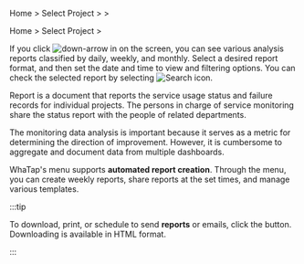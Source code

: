 <Xclude product='browser'>

Home &gt; Select Project &gt; <Cmdname sid="side_reportStat" className="uitext" /> &gt; <Cmdname sid="side_report" className="uitext" />

</Xclude>

<InDoc product='browser'>

Home &gt; Select Project &gt; <Cmdname sid="side_report" className="uitext" />

</InDoc>

If you click ![down-arrow](/img/down-arrow.svg) in <Cmdname sid="report" className="uitext" /> on the screen, you can see various analysis reports classified by daily, weekly, and monthly. Select a desired report format, and then set the date and time to view and filtering options. You can check the selected report by selecting ![Search icon](/img/ico-btn-search.png).

Report is a document that reports the service usage status and failure records for individual projects. The persons in charge of service monitoring share the status report with the people of related departments.

The monitoring data analysis is important because it serves as a metric for determining the direction of improvement. However, it is cumbersome to aggregate and document data from multiple dashboards.  

WhaTap's <Cmdname sid="side_report" className="uitext" /> menu supports **automated report creation**. Through the <Cmdname sid="side_report" className="uitext" /> menu, you can create weekly reports, share reports at the set times, and manage various templates.

:::tip

To download, print, or schedule to send **reports** or emails, click the button. Downloading is available in HTML format.

:::
